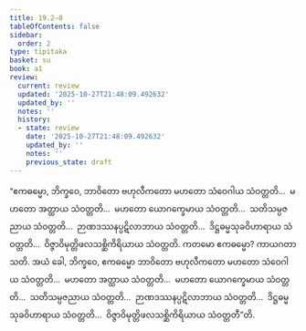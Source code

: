 ```yaml
---
title: 19.2–8
tableOfContents: false
sidebar:
  order: 2
type: tipitaka
basket: su
book: a1
review:
  current: review
  updated: '2025-10-27T21:48:09.492632'
  updated_by: ''
  notes: ''
  history:
  - state: review
    date: '2025-10-27T21:48:09.492632'
    updated_by: ''
    notes: ''
    previous_state: draft
---
```



<ReviewStatus review={frontmatter.review} showDetails={true} />

<HypothesisAnnotation frontmatter={frontmatter} />

<DynamicBreadcrumb />

<Division number="564–570" book="a1" e="ch" v="15">

<Paragraph number="459" book="a1">
“ဧကဓမ္မော, ဘိက္ခဝေ, ဘာဝိတော ဗဟုလီကတော မဟတော သံဝေဂါယ သံဝတ္တတိ…  မဟတော အတ္ထာယ သံဝတ္တတိ…  မဟတော ယောဂက္ခေမာယ သံဝတ္တတိ…  သတိသမ္ပဇညာယ သံဝတ္တတိ…  ဉာဏဒဿနပ္ပဋိလာဘာယ သံဝတ္တတိ…  ဒိဋ္ဌဓမ္မသုခဝိဟာရာယ သံဝတ္တတိ…  ဝိဇ္ဇာဝိမုတ္တိဖလသစ္ဆိကိရိယာယ သံဝတ္တတိ. ကတမော ဧကဓမ္မော? ကာယဂတာ သတိ. အယံ ခေါ, ဘိက္ခဝေ, ဧကဓမ္မော ဘာဝိတော ဗဟုလီကတော မဟတော သံဝေဂါယ သံဝတ္တတိ…  မဟတော အတ္ထာယ သံဝတ္တတိ…  မဟတော ယောဂက္ခေမာယ သံဝတ္တတိ…  သတိသမ္ပဇညာယ သံဝတ္တတိ…  ဉာဏဒဿနပ္ပဋိလာဘာယ သံဝတ္တတိ…  ဒိဋ္ဌဓမ္မသုခဝိဟာရာယ သံဝတ္တတိ…  ဝိဇ္ဇာဝိမုတ္တိဖလသစ္ဆိကိရိယာယ သံဝတ္တတီ”တိ.
</Paragraph>
</Division>